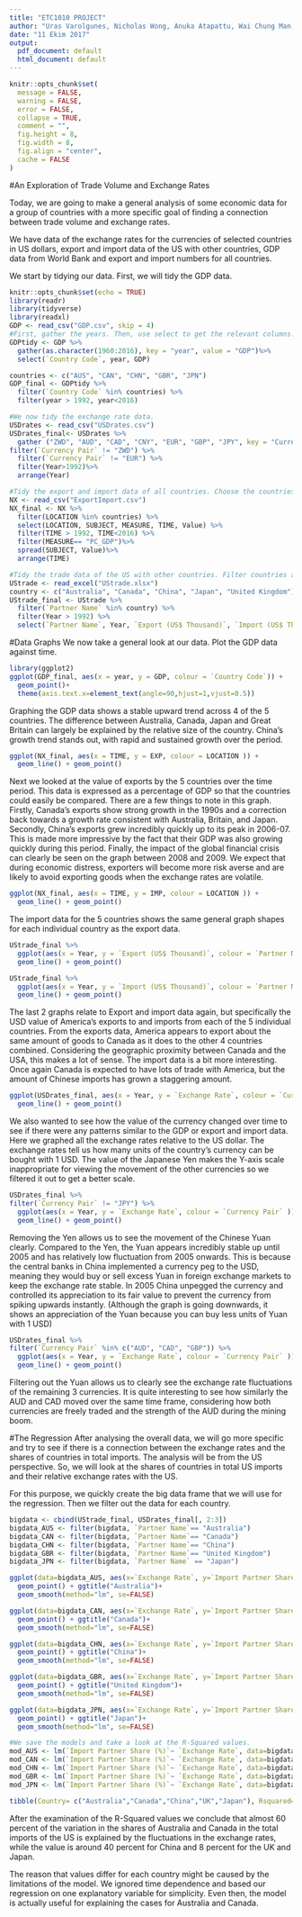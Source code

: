 ---
title: "ETC1010 PROJECT"
author: "Uras Varolgunes, Nicholas Wong, Anuka Atapattu, Wai Chung Man, Naradha Bandara"
date: "11 Ekim 2017"
output:
  pdf_document: default
  html_document: default
---

```{r, echo = FALSE, message = FALSE, warning = FALSE, warning = FALSE}
knitr::opts_chunk$set(
  message = FALSE,
  warning = FALSE,
  error = FALSE, 
  collapse = TRUE,
  comment = "",
  fig.height = 8,
  fig.width = 8,
  fig.align = "center",
  cache = FALSE
)
```
#An Exploration of Trade Volume and Exchange Rates

Today, we are going to make a general analysis of some economic data for a group of countries with a more specific goal of finding a connection between trade volume and exchange rates.

We have data of the exchange rates for the currencies of selected countries in US dollars, export and import data of the US with other countries, GDP data from World Bank and export and import numbers for all countries.

We start by tidying our data. First, we will tidy the GDP data.
```{r}
knitr::opts_chunk$set(echo = TRUE)
library(readr)
library(tidyverse)
library(readxl)
GDP <- read_csv("GDP.csv", skip = 4)
#First, gather the years. Then, use select to get the relevant columns. Lastly, we filter the countries and the time period we want to use for our analysis.
GDPtidy <- GDP %>%
  gather(as.character(1960:2016), key = "year", value = "GDP")%>%
  select(`Country Code`, year, GDP)

countries <- c("AUS", "CAN", "CHN", "GBR", "JPN")
GDP_final <- GDPtidy %>%
  filter(`Country Code` %in% countries) %>%
  filter(year > 1992, year<2016)

#We now tidy the exchange rate data.
USDrates <- read_csv("USDrates.csv")
USDrates_final<- USDrates %>%
  gather ("ZWD", "AUD", "CAD", "CNY", "EUR", "GBP", "JPY", key = "Currency Pair", value = "Exchange Rate") %>%
filter(`Currency Pair` != "ZWD") %>%
  filter(`Currency Pair` != "EUR") %>%
  filter(Year>1992)%>%
  arrange(Year)

#Tidy the export and import data of all countries. Choose the countries and the time period, then filter out  the percentage of GDP measure denoted by "PC_GDP" from the measure column. 
NX <- read_csv("ExportImport.csv")
NX_final <- NX %>%
  filter(LOCATION %in% countries) %>%
  select(LOCATION, SUBJECT, MEASURE, TIME, Value) %>%
  filter(TIME > 1992, TIME<2016) %>%
  filter(MEASURE== "PC_GDP")%>%
  spread(SUBJECT, Value)%>%
  arrange(TIME)

#Tidy the trade data of the US with other countries. Filter countries and year. Select the relevant columns for the analysis.
UStrade <- read_excel("UStrade.xlsx")
country <- c("Australia", "Canada", "China", "Japan", "United Kingdom")
UStrade_final <- UStrade %>%
  filter(`Partner Name` %in% country) %>%
  filter(Year > 1992) %>%
  select(`Partner Name`, Year, `Export (US$ Thousand)`, `Import (US$ Thousand)`, `Export Partner Share (%)`, `Import Partner Share (%)`)

```
#Data Graphs
We now take a general look at our data. Plot the GDP data against time.
```{r}
library(ggplot2)
ggplot(GDP_final, aes(x = year, y = GDP, colour = `Country Code`)) +
  geom_point()+
  theme(axis.text.x=element_text(angle=90,hjust=1,vjust=0.5))
```

Graphing the GDP data shows a stable upward trend across 4 of the 5 countries. The difference between Australia, Canada, Japan and Great Britain can largely be explained by the relative size of the country. China's growth trend stands out, with rapid and sustained growth over the period.

```{r}
ggplot(NX_final, aes(x = TIME, y = EXP, colour = LOCATION )) +
  geom_line() + geom_point()
```

Next we looked at the value of exports by the 5 countries over the time period. This data is expressed as a percentage of GDP so that the countries could easily be compared. There are a few things to note in this graph. Firstly, Canada's exports show strong growth in the 1990s and a correction back towards a growth rate consistent with Australia, Britain, and Japan. Secondly, China's exports grew incredibly quickly up to its peak in 2006-07. This is made more impressive by the fact that their GDP was also growing quickly during this period. Finally, the impact of the global financial crisis can clearly be seen on the graph between 2008 and 2009. We expect that during economic distress, exporters will become more risk averse and are likely to avoid exporting goods when the exchange rates are volatile.  


```{r}
ggplot(NX_final, aes(x = TIME, y = IMP, colour = LOCATION )) +
  geom_line() + geom_point()
```

The import data for the 5 countries shows the same general graph shapes for each individual country as the export data.


```{r}
UStrade_final %>%
  ggplot(aes(x = Year, y = `Export (US$ Thousand)`, colour = `Partner Name` )) +
  geom_line() + geom_point()
```

```{r}
UStrade_final %>%
  ggplot(aes(x = Year, y = `Import (US$ Thousand)`, colour = `Partner Name` )) +
  geom_line() + geom_point()
```


The last 2 graphs relate to Export and import data again, but specifically the USD value of America's exports to and imports from each of the 5 individual countries. From the exports data, America appears to export about the same amount of goods to Canada as it does to the other 4 countries combined. Considering the geographic proximity between Canada and the USA, this makes a lot of sense. The import data is a bit more interesting. Once again Canada is expected to have lots of trade with America, but the amount of Chinese imports has grown a staggering amount.


```{r}
ggplot(USDrates_final, aes(x = Year, y = `Exchange Rate`, colour = `Currency Pair` )) +
  geom_line() + geom_point()
```

We also wanted to see how the value of the currency changed over time to see if there were any patterns similar to the GDP or export and import data. Here we graphed all the exchange rates relative to the US dollar. The exchange rates tell us how many units of the country's currency can be bought with 1 USD. The value of the Japanese Yen makes the Y-axis scale inappropriate for viewing the movement of the other currencies so we filtered it out to get a better scale.

```{r}
USDrates_final %>%
filter(`Currency Pair` != "JPY") %>%
  ggplot(aes(x = Year, y = `Exchange Rate`, colour = `Currency Pair` )) +
  geom_line() + geom_point()
```

Removing the Yen allows us to see the movement of the Chinese Yuan clearly. Compared to the Yen, the Yuan appears incredibly stable up until 2005 and has relatively low fluctuation from 2005 onwards. This is because the central banks in China implemented a currency peg to the USD, meaning they would buy or sell excess Yuan in foreign exchange markets to keep the exchange rate stable. In 2005 China unpegged the currency and controlled its appreciation to its fair value to prevent the currency from spiking upwards instantly. (Although the graph is going downwards, it shows an appreciation of the Yuan because you can buy less units of Yuan with 1 USD)

```{r}
USDrates_final %>%
filter(`Currency Pair` %in% c("AUD", "CAD", "GBP")) %>%
  ggplot(aes(x = Year, y = `Exchange Rate`, colour = `Currency Pair` )) +
  geom_line() + geom_point()
```


Filtering out the Yuan allows us to clearly see the exchange rate fluctuations of the remaining 3 currencies. It is quite interesting to see how similarly the AUD and CAD moved over the same time frame, considering how both currencies are freely traded and the strength of the AUD during the mining boom. 

#The Regression
After analysing the overall data, we will go more specific and try to see if there is a connection between the exchange rates and the shares of countries in total imports. The analysis will be from the US perspective. So, we will look at the shares of countries in total US imports and their relative exchange rates with the US.

For this purpose, we quickly create the big data frame that we will use for the regression. Then we filter out the data for each country.

```{r}
bigdata <- cbind(UStrade_final, USDrates_final[, 2:3])
bigdata_AUS <- filter(bigdata, `Partner Name`== "Australia")
bigdata_CAN <- filter(bigdata, `Partner Name`== "Canada")
bigdata_CHN <- filter(bigdata, `Partner Name`== "China")
bigdata_GBR <- filter(bigdata, `Partner Name`== "United Kingdom")
bigdata_JPN <- filter(bigdata, `Partner Name` == "Japan")

ggplot(data=bigdata_AUS, aes(x=`Exchange Rate`, y=`Import Partner Share (%)`)) + 
  geom_point() + ggtitle("Australia")+
  geom_smooth(method="lm", se=FALSE)

ggplot(data=bigdata_CAN, aes(x=`Exchange Rate`, y=`Import Partner Share (%)`)) + 
  geom_point() + ggtitle("Canada")+
  geom_smooth(method="lm", se=FALSE)

ggplot(data=bigdata_CHN, aes(x=`Exchange Rate`, y=`Import Partner Share (%)`)) + 
  geom_point() + ggtitle("China")+
  geom_smooth(method="lm", se=FALSE)

ggplot(data=bigdata_GBR, aes(x=`Exchange Rate`, y=`Import Partner Share (%)`)) + 
  geom_point() + ggtitle("United Kingdom")+
  geom_smooth(method="lm", se=FALSE)

ggplot(data=bigdata_JPN, aes(x=`Exchange Rate`, y=`Import Partner Share (%)`)) + 
  geom_point() + ggtitle("Japan")+
  geom_smooth(method="lm", se=FALSE)

#We save the models and take a look at the R-Squared values.
mod_AUS <- lm(`Import Partner Share (%)`~ `Exchange Rate`, data=bigdata_AUS)
mod_CAN <- lm(`Import Partner Share (%)`~ `Exchange Rate`, data=bigdata_CAN)
mod_CHN <- lm(`Import Partner Share (%)`~ `Exchange Rate`, data=bigdata_CHN)
mod_GBR <- lm(`Import Partner Share (%)`~ `Exchange Rate`, data=bigdata_GBR)
mod_JPN <- lm(`Import Partner Share (%)`~ `Exchange Rate`, data=bigdata_JPN)

tibble(Country= c("Australia","Canada","China","UK","Japan"), Rsquared=c(summary(mod_AUS)$r.squared, summary(mod_CAN)$r.squared, summary(mod_CHN)$r.squared, summary(mod_JPN)$r.squared, summary(mod_JPN)$r.squared))
```

After the examination of the R-Squared values we conclude that almost 60 percent of the variation in the shares of Australia and Canada in the total imports of the US is explained by the fluctuations in the exchange rates, while the value is around 40 percent for China and 8 percent for the UK and Japan.

The reason that values differ for each country might be caused by the limitations of the model. We ignored time dependence and based our regression on one explanatory variable for simplicity. Even then, the model is actually useful for explaining the cases for Australia and Canada.

